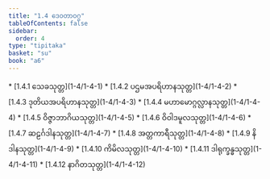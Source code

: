 ```yaml
---
title: "1.4 ဒေဝတာဝဂ္ဂ"
tableOfContents: false
sidebar:
  order: 4
type: "tipitaka"
basket: "su"
book: "a6"
---
```



<DynamicBreadcrumb />



<TableOfContents book="a6" section="1.4">
* [1.4.1 သေခသုတ္တ](1-4/1-4-1)
* [1.4.2 ပဌမအပရိဟာနသုတ္တ](1-4/1-4-2)
* [1.4.3 ဒုတိယအပရိဟာနသုတ္တ](1-4/1-4-3)
* [1.4.4 မဟာမောဂ္ဂလ္လာနသုတ္တ](1-4/1-4-4)
* [1.4.5 ဝိဇ္ဇာဘာဂိယသုတ္တ](1-4/1-4-5)
* [1.4.6 ဝိဝါဒမူလသုတ္တ](1-4/1-4-6)
* [1.4.7 ဆဠင်္ဂဒါနသုတ္တ](1-4/1-4-7)
* [1.4.8 အတ္တကာရီသုတ္တ](1-4/1-4-8)
* [1.4.9 နိဒါနသုတ္တ](1-4/1-4-9)
* [1.4.10 ကိမိလသုတ္တ](1-4/1-4-10)
* [1.4.11 ဒါရုက္ခန္ဓသုတ္တ](1-4/1-4-11)
* [1.4.12 နာဂိတသုတ္တ](1-4/1-4-12)
</TableOfContents>